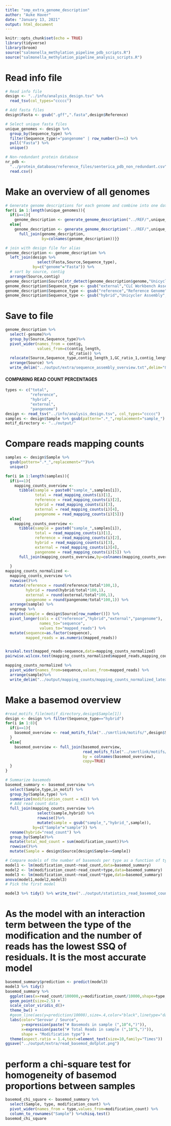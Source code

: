 ```yaml
---
title: "smp_extra_genome_description"
author: "Auke Haver"
date: "January 13, 2021"
output: html_document
---
```


```r
knitr::opts_chunk$set(echo = TRUE)
library(tidyverse)
library(broom)
source("salmonella_methylation_pipeline_pdb_scripts.R")
source("salmonella_methylation_pipeline_analysis_scripts.R")
```

# Read info file
```r
# Read info file
design <- "../info/analysis_design.tsv" %>%
  read_tsv(col_types="ccccc") 

# Add fasta files
design$Fasta <- gsub(".gff",".fasta",design$Reference)

# Select unique fasta files
unique_genomes <- design %>% 
  group_by(Sequence_type) %>%
  filter(Sequence_type!="pangenome" | row_number()==1) %>%
  pull("Fasta") %>%
  unique()

# Non-redundant protein database
nr_pdb <- 
  "../protein_database/reference_files/senterica_pdb_non_redundant.csv" %>%
  read.csv()
```

# Make an overview of all genomes
```r
# Generate genome descriptions for each genome and combine into one dataframe
for(i in 1:length(unique_genomes)){
  if(i==1){
    genome_description <- generate_genome_description("../REF/",unique_genomes[i])}
  else{
    genome_description <- generate_genome_description("../REF/",unique_genomes[i]) %>%
      full_join(genome_description,
                by=colnames(genome_description))}}

# join with design file for alias
genome_description <- genome_description %>%
  left_join(design %>%
              select(Fasta,Source,Sequence_type),
            by=c("genome"="Fasta")) %>%
  # sort by source, contig
  arrange(Source,contig)
genome_description$Source[str_detect(genome_description$genome,"Unicycler Pangenome Assembly")]<- "hybrid_pangenome"
genome_description$Sequence_type <- gsub("external","CLC Workbench Assembly",genome_description$Sequence_type)
genome_description$Sequence_type <- gsub("reference","Reference Genome",genome_description$Sequence_type)
genome_description$Sequence_type <- gsub("hybrid","Unicycler Assembly",genome_description$Sequence_type)
```

# Save to file
```r
genome_description %>%
  select(-genome)%>%
  group_by(Source,Sequence_type)%>%
  pivot_wider(names_from = contig,
              values_from=c(contig_length,
                            GC_ratio)) %>%
  relocate(Source,Sequence_type,contig_length_1,GC_ratio_1,contig_length_2,GC_ratio_2,contig_length_3,GC_ratio_3) %>%
  arrange(Source) %>%
  write_delim("../output/extra/sequence_assembly_overview.txt",delim="&")
```


#### COMPARING READ COUNT PERCENTAGES #####

```r
types <- c("total",
           "reference",
           "hybrid",
           "external",
           "pangenome")
design <- read_tsv("../info/analysis_design.tsv", col_types="ccccc")
samples <- design$Sample %>% gsub(pattern=".*_",replacement="sample_") %>% unique()
motif_directory <- "../output/"
```


# Compare reads mapping counts
```r
samples <- design$Sample %>%
  gsub(pattern=".*_",replacement="")%>%
  unique()

for(i in 1:length(samples)){
  if(i==1){
    mapping_counts_overview <- 
      tibble(sample = paste0("sample_",samples[i]),
             total = read_mapping_counts(i)[1],
             reference = read_mapping_counts(i)[2],
             hybrid = read_mapping_counts(i)[3],
             external = read_mapping_counts(i)[4],
             pangenome = read_mapping_counts(i)[5])}
  else{
    mapping_counts_overview <- 
      tibble(sample = paste0("sample_",samples[i]),
             total = read_mapping_counts(i)[1],
             reference = read_mapping_counts(i)[2],
             hybrid = read_mapping_counts(i)[3],
             external = read_mapping_counts(i)[4],
             pangenome = read_mapping_counts(i)[5]) %>%
      full_join(mapping_counts_overview,by=colnames(mapping_counts_overview))}
    
  }
mapping_counts_normalized <- 
  mapping_counts_overview %>%
  rowwise()%>%
  mutate(reference = round(reference/total*100,1),
         hybrid = round(hybrid/total*100,1),
         external = round(external/total*100,1),
         pangenome = round(pangenome/total*100,1)) %>%
  arrange(sample) %>%
  ungroup %>%
  mutate(sample = design$Source[row_number()]) %>%
  pivot_longer(cols = c("reference","hybrid","external","pangenome"),
               names_to="sequence",
               values_to="mapped_reads") %>%
  mutate(sequence=as.factor(sequence),
         mapped_reads = as.numeric(mapped_reads))


kruskal.test(mapped_reads~sequence,data=mapping_counts_normalized)
pairwise.wilcox.test(mapping_counts_normalized$mapped_reads,mapping_counts_normalized$sequence, p.adjust.method = "BH")

mapping_counts_normalized %>%
  pivot_wider(names_from=sequence,values_from=mapped_reads) %>%
  arrange(sample)%>%
  write_delim("../output/mapping_counts/mapping_counts_normalized_latex.txt",delim="&")
```
# Make a basemod overview
```r
#read_motifs_file(motif_directory,design$Sample[1])
design <- design %>% filter(Sequence_type=="hybrid")
for(i in 1:8){
  if(i==1){
    basemod_overview <- read_motifs_file("../smrtlink/motifs/",design$Sample[i])
  }
  else{
    basemod_overview <- full_join(basemod_overview,
                                  read_motifs_file("../smrtlink/motifs/",design$Sample[i]),
                                  by = colnames(basemod_overview),
                                  copy=TRUE)
  }
}
```

```r
# Summarize basemods
basemod_summary <- basemod_overview %>% 
  select(Sample,type,in_motif) %>%
  group_by(Sample,type) %>%
  summarize(modification_count = n()) %>%
  # Add read count data
  full_join(mapping_counts_overview %>% 
              select(sample,hybrid) %>% 
              rowwise()%>%
              mutate(sample = gsub("sample_","hybrid_",sample)),
            by=c("Sample"="sample")) %>%
  rename(hybrid="read_count") %>%
  group_by(Sample)%>%
  mutate(total_mod_count = sum(modification_count))%>%
  rowwise()%>%
  mutate(Sample = design$Source[design$Sample==Sample])

# Compare models of the number of basemods per type as a function of type and read count
model1 <- lm(modification_count~read_count,data=basemod_summary) 
model2 <- lm(modification_count~read_count+type,data=basemod_summary)
model3 <- lm(modification_count~read_count*type,data=basemod_summary)
anova(model1,model2,model3)
# Pick the first model

model3 %>% tidy() %>% write_tsv("../output/statistics_read_basemod_count.tsv")
```

# As the model with an interaction term between the type of the modification and the number of reads has the lowest SSQ of residuals. It is the most accurate model
```r
basemod_summary$prediction <- predict(model3)
model3 %>% tidy()
basemod_summary %>%
  ggplot(aes(x=read_count/100000,y=modification_count/10000,shape=type, color=gsub("_"," ",Sample),group=type))+
  geom_point(size=2.5) +
  scale_color_viridis_d()+
  theme_bw() + 
  #geom_line(aes(y=prediction/10000),size=.4,color="black",linetype="dashed")+
  labs(color="Serovar / Source",
       y=expression(paste("# Basemods in sample (",10^4,")")),
       x=expression(paste("# Total Reads in sample (",10^5,")")),
       shape = "Modification type") +
  theme(aspect.ratio = 1.4,text=element_text(size=10,family="Times"))
ggsave("../output/extra/read_basemod_dotplot.png")
```
# perform a chi-square test for homogeneity of basemod proportions between samples
```r
basemod_chi_square <- basemod_summary %>% 
  select(Sample, type, modification_count) %>% 
  pivot_wider(names_from = type,values_from=modification_count) %>%
  column_to_rownames("Sample") %>%chisq.test()
basemod_chi_square
```










